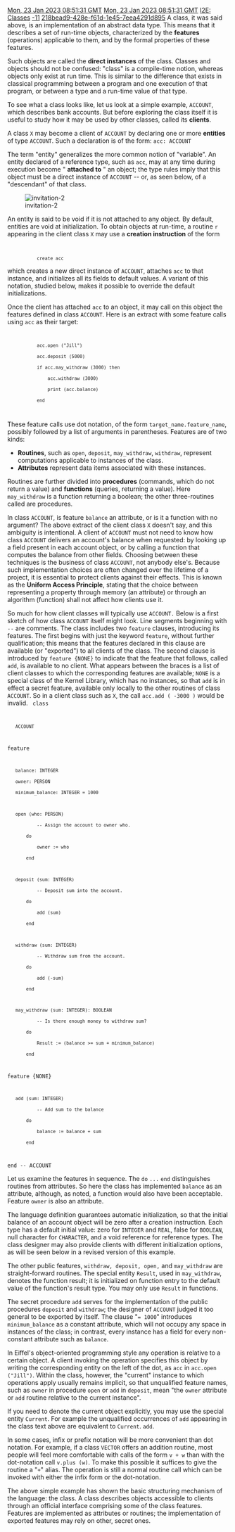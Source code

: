 [[Property:modification_date|Mon, 23 Jan 2023 08:51:31 GMT]]
[[Property:publication_date|Mon, 23 Jan 2023 08:51:31 GMT]]
[[Property:title|I2E: Classes]]
[[Property:weight|-11]]
[[Property:uuid|218bead9-428e-f61d-1e45-7eea4291d895]]
A class, it was said above, is an implementation of an abstract data type. This means that it describes a set of run-time objects, characterized by the ''' features''' (operations) applicable to them, and by the formal properties of these features. 

Such objects are called the '''direct instances''' of the class. Classes and objects should not be confused: "class" is a compile-time notion, whereas objects only exist at run time. This is similar to the difference that exists in classical programming between a program and one execution of that program, or between a type and a run-time value of that type. 

{{info|"Object-Oriented" is a misnomer; "Class-Oriented Analysis, Design and Programming" would be a more accurate description of the method. }}

To see what a class looks like, let us look at a simple example, <code>ACCOUNT</code>, which describes bank accounts. But before exploring the class itself it is useful to study how it may be used by other classes, called its '''clients'''. 

A class <code>X</code> may become a client of <code>ACCOUNT</code> by declaring one or more '''entities''' of type <code>ACCOUNT</code>. Such a declaration is of the form: 
<code>acc: ACCOUNT</code>

The term "entity" generalizes the more common notion of "variable". An entity declared of a reference type, such as <code>acc</code>, may at any time during execution become " '''attached to''' " an object; the type rules imply that this object must be a direct instance of <code>ACCOUNT</code> -- or, as seen below, of a "descendant" of that class. 

[[Image:invitation-2]]  

An entity is said to be void if it is not attached to any object. By default, entities are void at initialization. To obtain objects at run-time, a routine <code>r</code> appearing in the client class <code>X</code> may use a '''creation instruction''' of the form 

<code>
            create acc</code>


which creates a new direct instance of <code> ACCOUNT</code>, attaches <code>acc</code> to that instance, and initializes all its fields to default values. A variant of this notation, studied below, makes it possible to override the default initializations. 

Once the client has attached <code>acc</code> to an object, it may call on this object the features defined in class <code>ACCOUNT</code>. Here is an extract with some feature calls using <code>acc</code> as their target: 
<code>
            acc.open ("Jill")
            acc.deposit (5000)
            if acc.may_withdraw (3000) then
                acc.withdraw (3000)
                print (acc.balance)
            end
</code>

These feature calls use dot notation, of the form <code>target_name.feature_name</code>, possibly followed by a list of arguments in parentheses. Features are of two kinds: 
*  '''Routines''', such as <code>open</code>, <code>deposit</code>, <code>may_withdraw</code>, <code>withdraw</code>, represent computations applicable to instances of the class. 
*  '''Attributes''' represent data items associated with these instances. 

Routines are further divided into '''procedures''' (commands, which do not return a value) and '''functions''' (queries, returning a value). Here <code>may_withdraw</code> is a function returning a boolean; the other three-routines called are procedures. 

{{info|A note on syntax: you may separate instructions by semicolons, and indeed you should when, as on the next-to-last line of the example, two or more instructions appear on a line. But the language's syntax has been designed so that the semicolon is almost always optional, regardless of the layout. Indeed the practice is to omit it between instructions or declarations on separate lines, as this results in lighter, clearer software texts. Such as `acc.withdraw (3000); print (acc.balance)` }}

In class <code>ACCOUNT</code>, is feature <code>balance</code> an attribute, or is it a function with no argument? The above extract of the client class <code>X</code> doesn't say, and this ambiguity is intentional. A client of <code>ACCOUNT</code> must not need to know how class <code>ACCOUNT</code> delivers an account's balance when requested: by looking up a field present in each account object, or by calling a function that computes the balance from other fields. Choosing between these techniques is the business of class <code>ACCOUNT</code>, not anybody else's. Because such implementation choices are often changed over the lifetime of a project, it is essential to protect clients against their effects. This is known as the '''Uniform Access Principle''', stating that the choice between representing a property through memory (an attribute) or through an algorithm (function) shall not affect how clients use it. 

So much for how client classes will typically use <code>ACCOUNT. </code> Below is a first sketch of how class <code>ACCOUNT</code> itself might look. Line segments beginning with <code>--</code> are comments. The class includes two <code>feature</code> clauses, introducing its features. The first begins with just the keyword <code>feature</code>, without further qualification; this means that the features declared in this clause are available (or "exported") to all clients of the class. The second clause is introduced by <code>feature {NONE}</code> to indicate that the feature that follows, called <code>add</code>, is available to no client. What appears between the braces is a list of client classes to which the corresponding features are available; <code>NONE</code> is a special class of the Kernel Library, which has no instances, so that <code>add</code> is in effect a secret feature, available only locally to the other routines of class <code>ACCOUNT</code>. So in a client class such as <code>X</code>, the call <code>acc.add ( -3000 )</code> would be invalid. 
<code>
class 
    ACCOUNT

feature

    balance: INTEGER
    owner: PERSON
    minimum_balance: INTEGER = 1000

    open (who: PERSON)
            -- Assign the account to owner who.
        do
            owner := who
        end

    deposit (sum: INTEGER)
            -- Deposit sum into the account.
        do
            add (sum)
        end

    withdraw (sum: INTEGER)
            -- Withdraw sum from the account.
        do
            add (-sum)
        end

    may_withdraw (sum: INTEGER): BOOLEAN
            -- Is there enough money to withdraw sum?
        do
            Result := (balance >= sum + minimum_balance)
        end

feature {NONE}

    add (sum: INTEGER)
            -- Add sum to the balance
        do
            balance := balance + sum
        end

end -- ACCOUNT
</code>

Let us examine the features in sequence. The <code>do</code> <code>...</code> <code>end</code> distinguishes routines from attributes. So here the class has implemented <code>balance</code> as an attribute, although, as noted, a function would also have been acceptable. Feature <code>owner</code> is also an attribute. 

The language definition guarantees automatic initialization, so that the initial balance of an account object will be zero after a creation instruction. Each type has a default initial value: zero for <code>INTEGER</code> and <code>REAL</code>, false for <code>BOOLEAN</code>, null character for <code>CHARACTER</code>, and a void reference for reference types. The class designer may also provide clients with different initialization options, as will be seen below in a revised version of this example. 

The other public features, <code>withdraw, deposit, open,</code> and <code>may_withdraw</code> are straight-forward routines. The special entity <code>Result</code>, used in <code>may_withdraw</code>, denotes the function result; it is initialized on function entry to the default value of the function's result type. You may only use <code>Result</code> in functions. 

The secret procedure <code>add</code> serves for the implementation of the public procedures <code>deposit</code> and <code>withdraw</code>; the designer of <code>ACCOUNT</code> judged it too general to be exported by itself. The clause "<code>= 1000</code>" introduces <code>minimum_balance</code> as a constant attribute, which will not occupy any space in instances of the class; in contrast, every instance has a field for every non-constant attribute such as <code>balance</code>. 

In Eiffel's object-oriented programming style any operation is relative to a certain object. A client invoking the operation specifies this object by writing the corresponding entity on the left of the dot, as <code>acc</code> in <code>acc.open ("Jill")</code>. Within the class, however, the "current" instance to which operations apply usually remains implicit, so that unqualified feature names, such as <code>owner</code> in procedure <code>open</code> or <code>add</code> in <code> deposit</code>, mean "the <code>owner</code> attribute or <code>add</code> routine relative to the current instance". 

If you need to denote the current object explicitly, you may use the special entity <code>Current</code>. For example the unqualified occurrences of <code>add</code> appearing in the class text above are equivalent to <code>Current</code>. <code>add</code>. 

In some cases, infix or prefix notation will be more convenient than dot notation. For example, if a class <code>VECTOR</code> offers an addition routine, most people will feel more comfortable with calls of the form <code>v + w</code> than with the dot-notation call <code>v.plus (w)</code>. To make this possible it suffices to give the routine a "<code>+</code>" alias. The operation is still a normal routine call which can be invoked with either the infix form or the dot-notation. 

The above simple example has shown the basic structuring mechanism of the language: the class. A class describes objects accessible to clients through an official interface comprising some of the class features. Features are implemented as attributes or routines; the implementation of exported features may rely on other, secret ones. 



